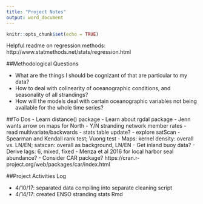 ```yaml
---
title: "Project Notes"
output: word_document
---
```


```r
knitr::opts_chunk$set(echo = TRUE)
```

Helpful readme on regression methods: http://www.statmethods.net/stats/regression.html

##Methodological Questions

- What are the things I should be cognizant of that are particular to my data? 
- How to deal with colinearity of oceanographic conditions, and seasonality of all strandings?
- How will the models deal with certain oceanographic variables not being available for the whole time series?

##To Dos
- Learn distance() package
- Learn about rgdal package
- Jenn wants arrow on maps for North
- Y/N stranding network member rates
- read multivariate/backwards
- stats table update?
- explore satScan
- Spearman and Kendall rank test; Vuong test
- Maps: kernel density: overall vs. LN/EN; satscan: overall as background, LN/EN
- Get inland buoy data?
- Derive lags: 6, mixed, fixed
- Menza et al 2016 for local harbor seal abundance?
- Consider CAR package? https://cran.r-project.org/web/packages/car/index.html 

##Project Activities Log

- 4/10/17: separated data compiling into separate cleaning script
- 4/14/17: created ENSO stranding stats Rmd
